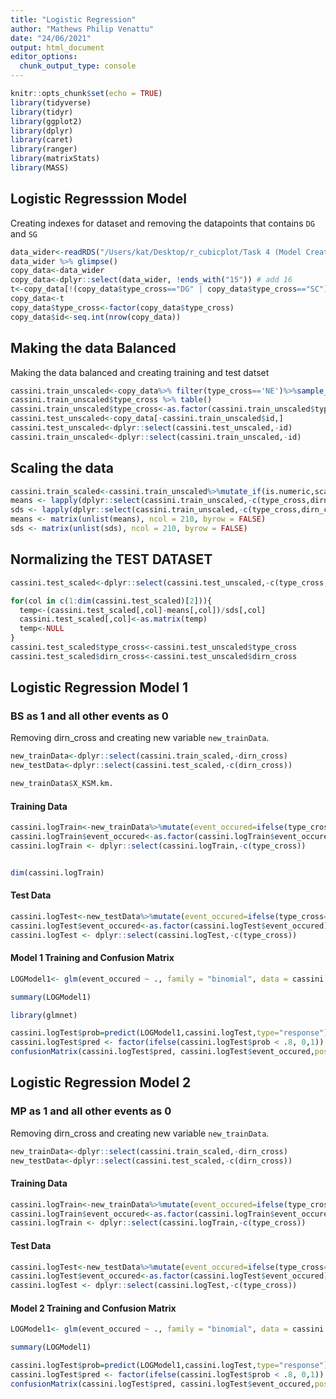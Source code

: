```yaml
---
title: "Logistic Regression"
author: "Mathews Philip Venattu"
date: "24/06/2021"
output: html_document
editor_options: 
  chunk_output_type: console
---
```


```r
knitr::opts_chunk$set(echo = TRUE)
library(tidyverse)
library(tidyr)
library(ggplot2)
library(dplyr)
library(caret)
library(ranger)
library(matrixStats)
library(MASS)
```

## Logistic Regresssion Model

Creating indexes for dataset and removing the datapoints that contains `DG` and `SG`

```r

data_wider<-readRDS("/Users/kat/Desktop/r_cubicplot/Task 4 (Model Creation)/input_dataset.rds", refhook = NULL)
data_wider %>% glimpse()
copy_data<-data_wider
copy_data<-dplyr::select(data_wider, !ends_with("15")) # add 16
t<-copy_data[!(copy_data$type_cross=="DG" | copy_data$type_cross=="SC"),]
copy_data<-t
copy_data$type_cross<-factor(copy_data$type_cross)
copy_data$id<-seq.int(nrow(copy_data))
```


## Making the data Balanced

Making the data balanced and creating training and test datset

```r

cassini.train_unscaled<-copy_data%>% filter(type_cross=='NE')%>%sample_n(100) %>%rbind(copy_data%>%filter(type_cross=='BS')%>%sample_n(100))%>%rbind(copy_data%>%filter(type_cross=='MP')%>%sample_n(100))
cassini.train_unscaled$type_cross %>% table()
cassini.train_unscaled$type_cross<-as.factor(cassini.train_unscaled$type_cross)
cassini.test_unscaled<-copy_data[-cassini.train_unscaled$id,]
cassini.test_unscaled<-dplyr::select(cassini.test_unscaled,-id)
cassini.train_unscaled<-dplyr::select(cassini.train_unscaled,-id)
```


<!-- ## Shuffling Dataset -->

<!-- ```{r} -->
<!-- set.seed(42) -->
<!-- rows <- sample(nrow(cassini.train_unscaled)) -->
<!-- temp<- cassini.train_unscaled[rows, ] -->
<!-- cassini.train_unscaled<-temp -->
<!-- ``` -->


## Scaling the data

```r
cassini.train_scaled<-cassini.train_unscaled%>%mutate_if(is.numeric,scale)
means <- lapply(dplyr::select(cassini.train_unscaled,-c(type_cross,dirn_cross)), mean)
sds <- lapply(dplyr::select(cassini.train_unscaled,-c(type_cross,dirn_cross)), sd)
means <- matrix(unlist(means), ncol = 210, byrow = FALSE)
sds <- matrix(unlist(sds), ncol = 210, byrow = FALSE)
```


## Normalizing the TEST DATASET


```r

cassini.test_scaled<-dplyr::select(cassini.test_unscaled,-c(type_cross,dirn_cross))

for(col in c(1:dim(cassini.test_scaled)[2])){
  temp<-(cassini.test_scaled[,col]-means[,col])/sds[,col]
  cassini.test_scaled[,col]<-as.matrix(temp)
  temp<-NULL
}
cassini.test_scaled$type_cross<-cassini.test_unscaled$type_cross
cassini.test_scaled$dirn_cross<-cassini.test_unscaled$dirn_cross
```

## Logistic Regression Model 1

### BS as 1 and all other events as 0

Removing dirn_cross and creating new variable `new_trainData`.

```r
new_trainData<-dplyr::select(cassini.train_scaled,-dirn_cross)
new_testData<-dplyr::select(cassini.test_scaled,-c(dirn_cross))

new_trainData$X_KSM.km.
```

#### Training Data

```r
cassini.logTrain<-new_trainData%>%mutate(event_occured=ifelse(type_cross=='NE'|type_cross=='MP',0,1))
cassini.logTrain$event_occured<-as.factor(cassini.logTrain$event_occured)
cassini.logTrain <- dplyr::select(cassini.logTrain,-c(type_cross))


dim(cassini.logTrain)
```

#### Test Data

```r
cassini.logTest<-new_testData%>%mutate(event_occured=ifelse(type_cross=='NE'|type_cross=='MP',0,1))
cassini.logTest$event_occured<-as.factor(cassini.logTest$event_occured)
cassini.logTest <- dplyr::select(cassini.logTest,-c(type_cross))
```


#### Model 1 Training and Confusion Matrix
```r
LOGModel1<- glm(event_occured ~ ., family = "binomial", data = cassini.logTrain)

summary(LOGModel1)

library(glmnet)

cassini.logTest$prob=predict(LOGModel1,cassini.logTest,type="response")
cassini.logTest$pred <- factor(ifelse(cassini.logTest$prob < .8, 0,1))
confusionMatrix(cassini.logTest$pred, cassini.logTest$event_occured,positive='1')

```


## Logistic Regression Model 2

### MP as 1 and all other events as 0

Removing dirn_cross and creating new variable `new_trainData`.

```r
new_trainData<-dplyr::select(cassini.train_scaled,-dirn_cross)
new_testData<-dplyr::select(cassini.test_scaled,-c(dirn_cross))


```

#### Training Data

```r
cassini.logTrain<-new_trainData%>%mutate(event_occured=ifelse(type_cross=='NE'|type_cross=='BS',0,1))
cassini.logTrain$event_occured<-as.factor(cassini.logTrain$event_occured)
cassini.logTrain <- dplyr::select(cassini.logTrain,-c(type_cross))

```

#### Test Data

```r
cassini.logTest<-new_testData%>%mutate(event_occured=ifelse(type_cross=='NE'|type_cross=='BS',0,1))
cassini.logTest$event_occured<-as.factor(cassini.logTest$event_occured)
cassini.logTest <- dplyr::select(cassini.logTest,-c(type_cross))

```


#### Model 2 Training and Confusion Matrix
```r
LOGModel1<- glm(event_occured ~ ., family = "binomial", data = cassini.logTrain)

summary(LOGModel1)

cassini.logTest$prob=predict(LOGModel1,cassini.logTest,type="response")
cassini.logTest$pred <- factor(ifelse(cassini.logTest$prob < .8, 0,1))
confusionMatrix(cassini.logTest$pred, cassini.logTest$event_occured,positive='1')

```
